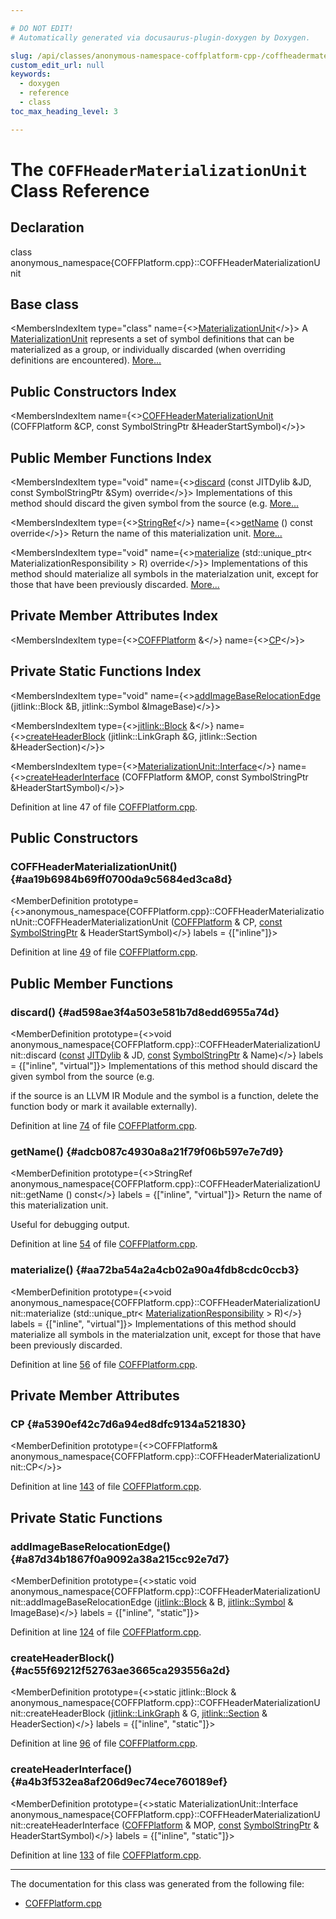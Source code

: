 ```yaml
---

# DO NOT EDIT!
# Automatically generated via docusaurus-plugin-doxygen by Doxygen.

slug: /api/classes/anonymous-namespace-coffplatform-cpp-/coffheadermaterializationunit
custom_edit_url: null
keywords:
  - doxygen
  - reference
  - class
toc_max_heading_level: 3

---
```





# The `COFFHeaderMaterializationUnit` Class Reference

<DoxygenPage pluginConfig={pluginConfig}>



## Declaration

<CodeBlock>class anonymous_namespace{COFFPlatform.cpp}::COFFHeaderMaterializationUnit</CodeBlock>

## Base class

<MembersIndex>

<MembersIndexItem
  type="class"
  name={<><a href="/docs/api/classes/llvm/orc/materializationunit">MaterializationUnit</a></>}>
A <a href="/docs/api/classes/llvm/orc/materializationunit">MaterializationUnit</a> represents a set of symbol definitions that can be materialized as a group, or individually discarded (when overriding definitions are encountered). <a href="/docs/api/classes/llvm/orc/materializationunit/#details">More...</a>
</MembersIndexItem>

</MembersIndex>

## Public Constructors Index

<MembersIndex>

<MembersIndexItem
  name={<><a href="#aa19b6984b69ff0700da9c5684ed3ca8d">COFFHeaderMaterializationUnit</a> (COFFPlatform &amp;CP, const SymbolStringPtr &amp;HeaderStartSymbol)</>}>
</MembersIndexItem>

</MembersIndex>

## Public Member Functions Index

<MembersIndex>

<MembersIndexItem
  type="void"
  name={<><a href="#ad598ae3f4a503e581b7d8edd6955a74d">discard</a> (const JITDylib &amp;JD, const SymbolStringPtr &amp;Sym) override</>}>
Implementations of this method should discard the given symbol from the source (e.g. <a href="#ad598ae3f4a503e581b7d8edd6955a74d">More...</a>
</MembersIndexItem>

<MembersIndexItem
  type={<><a href="/docs/api/classes/llvm/stringref">StringRef</a></>}
  name={<><a href="#adcb087c4930a8a21f79f06b597e7e7d9">getName</a> () const override</>}>
Return the name of this materialization unit. <a href="#adcb087c4930a8a21f79f06b597e7e7d9">More...</a>
</MembersIndexItem>

<MembersIndexItem
  type="void"
  name={<><a href="#aa72ba54a2a4cb02a90a4fdb8cdc0ccb3">materialize</a> (std::unique&#95;ptr&lt; MaterializationResponsibility &gt; R) override</>}>
Implementations of this method should materialize all symbols in the materialzation unit, except for those that have been previously discarded. <a href="#aa72ba54a2a4cb02a90a4fdb8cdc0ccb3">More...</a>
</MembersIndexItem>

</MembersIndex>

## Private Member Attributes Index

<MembersIndex>

<MembersIndexItem
  type={<><a href="/docs/api/classes/llvm/orc/coffplatform">COFFPlatform</a> &amp;</>}
  name={<><a href="#a5390ef42c7d6a94ed8dfc9134a521830">CP</a></>}>
</MembersIndexItem>

</MembersIndex>

## Private Static Functions Index

<MembersIndex>

<MembersIndexItem
  type="void"
  name={<><a href="#a87d34b1867f0a9092a38a215cc92e7d7">addImageBaseRelocationEdge</a> (jitlink::Block &amp;B, jitlink::Symbol &amp;ImageBase)</>}>
</MembersIndexItem>

<MembersIndexItem
  type={<><a href="/docs/api/classes/llvm/jitlink/block">jitlink::Block</a> &amp;</>}
  name={<><a href="#ac55f69212f52763ae3665ca293556a2d">createHeaderBlock</a> (jitlink::LinkGraph &amp;G, jitlink::Section &amp;HeaderSection)</>}>
</MembersIndexItem>

<MembersIndexItem
  type={<><a href="/docs/api/structs/llvm/orc/materializationunit/interface">MaterializationUnit::Interface</a></>}
  name={<><a href="#a4b3f532ea8af206d9ec74ece760189ef">createHeaderInterface</a> (COFFPlatform &amp;MOP, const SymbolStringPtr &amp;HeaderStartSymbol)</>}>
</MembersIndexItem>

</MembersIndex>


Definition at line 47 of file <a href="/docs/api/files/lib/lib/executionengine/lib/executionengine/orc/coffplatform-cpp">COFFPlatform.cpp</a>.

<SectionDefinition>

## Public Constructors

### COFFHeaderMaterializationUnit() {#aa19b6984b69ff0700da9c5684ed3ca8d}

<MemberDefinition
  prototype={<>anonymous&#95;namespace&#123;COFFPlatform.cpp&#125;::COFFHeaderMaterializationUnit::COFFHeaderMaterializationUnit (<a href="/docs/api/classes/llvm/orc/coffplatform">COFFPlatform</a> &amp; CP, <a href="/docs/api/files/lib/lib/target/lib/target/aarch64/aarch64promoteconstant-cpp/#a90f8350fecae261c25be85d38b451bff">const</a> <a href="/docs/api/classes/llvm/orc/symbolstringptr">SymbolStringPtr</a> &amp; HeaderStartSymbol)</>}
  labels = {["inline"]}>

Definition at line <a href="/docs/api/files/lib/lib/executionengine/lib/executionengine/orc/coffplatform-cpp/#l00049">49</a> of file <a href="/docs/api/files/lib/lib/executionengine/lib/executionengine/orc/coffplatform-cpp">COFFPlatform.cpp</a>.
</MemberDefinition>

</SectionDefinition>

<SectionDefinition>

## Public Member Functions

### discard() {#ad598ae3f4a503e581b7d8edd6955a74d}

<MemberDefinition
  prototype={<>void anonymous&#95;namespace&#123;COFFPlatform.cpp&#125;::COFFHeaderMaterializationUnit::discard (<a href="/docs/api/files/lib/lib/target/lib/target/aarch64/aarch64promoteconstant-cpp/#a90f8350fecae261c25be85d38b451bff">const</a> <a href="/docs/api/classes/llvm/orc/jitdylib">JITDylib</a> &amp; JD, <a href="/docs/api/files/lib/lib/target/lib/target/aarch64/aarch64promoteconstant-cpp/#a90f8350fecae261c25be85d38b451bff">const</a> <a href="/docs/api/classes/llvm/orc/symbolstringptr">SymbolStringPtr</a> &amp; Name)</>}
  labels = {["inline", "virtual"]}>
Implementations of this method should discard the given symbol from the source (e.g.

if the source is an LLVM IR Module and the symbol is a function, delete the function body or mark it available externally).

Definition at line <a href="/docs/api/files/lib/lib/executionengine/lib/executionengine/orc/coffplatform-cpp/#l00074">74</a> of file <a href="/docs/api/files/lib/lib/executionengine/lib/executionengine/orc/coffplatform-cpp">COFFPlatform.cpp</a>.
</MemberDefinition>

### getName() {#adcb087c4930a8a21f79f06b597e7e7d9}

<MemberDefinition
  prototype={<>StringRef anonymous&#95;namespace&#123;COFFPlatform.cpp&#125;::COFFHeaderMaterializationUnit::getName () const</>}
  labels = {["inline", "virtual"]}>
Return the name of this materialization unit.

Useful for debugging output.

Definition at line <a href="/docs/api/files/lib/lib/executionengine/lib/executionengine/orc/coffplatform-cpp/#l00054">54</a> of file <a href="/docs/api/files/lib/lib/executionengine/lib/executionengine/orc/coffplatform-cpp">COFFPlatform.cpp</a>.
</MemberDefinition>

### materialize() {#aa72ba54a2a4cb02a90a4fdb8cdc0ccb3}

<MemberDefinition
  prototype={<>void anonymous&#95;namespace&#123;COFFPlatform.cpp&#125;::COFFHeaderMaterializationUnit::materialize (std::unique&#95;ptr&lt; <a href="/docs/api/classes/llvm/orc/materializationresponsibility">MaterializationResponsibility</a> &gt; R)</>}
  labels = {["inline", "virtual"]}>
Implementations of this method should materialize all symbols in the materialzation unit, except for those that have been previously discarded.

Definition at line <a href="/docs/api/files/lib/lib/executionengine/lib/executionengine/orc/coffplatform-cpp/#l00056">56</a> of file <a href="/docs/api/files/lib/lib/executionengine/lib/executionengine/orc/coffplatform-cpp">COFFPlatform.cpp</a>.
</MemberDefinition>

</SectionDefinition>

<SectionDefinition>

## Private Member Attributes

### CP {#a5390ef42c7d6a94ed8dfc9134a521830}

<MemberDefinition
  prototype={<>COFFPlatform&amp; anonymous&#95;namespace&#123;COFFPlatform.cpp&#125;::COFFHeaderMaterializationUnit::CP</>}>

Definition at line <a href="/docs/api/files/lib/lib/executionengine/lib/executionengine/orc/coffplatform-cpp/#l00143">143</a> of file <a href="/docs/api/files/lib/lib/executionengine/lib/executionengine/orc/coffplatform-cpp">COFFPlatform.cpp</a>.
</MemberDefinition>

</SectionDefinition>

<SectionDefinition>

## Private Static Functions

### addImageBaseRelocationEdge() {#a87d34b1867f0a9092a38a215cc92e7d7}

<MemberDefinition
  prototype={<>static void anonymous&#95;namespace&#123;COFFPlatform.cpp&#125;::COFFHeaderMaterializationUnit::addImageBaseRelocationEdge (<a href="/docs/api/classes/llvm/jitlink/block">jitlink::Block</a> &amp; B, <a href="/docs/api/classes/llvm/jitlink/symbol">jitlink::Symbol</a> &amp; ImageBase)</>}
  labels = {["inline", "static"]}>

Definition at line <a href="/docs/api/files/lib/lib/executionengine/lib/executionengine/orc/coffplatform-cpp/#l00124">124</a> of file <a href="/docs/api/files/lib/lib/executionengine/lib/executionengine/orc/coffplatform-cpp">COFFPlatform.cpp</a>.
</MemberDefinition>

### createHeaderBlock() {#ac55f69212f52763ae3665ca293556a2d}

<MemberDefinition
  prototype={<>static jitlink::Block &amp; anonymous&#95;namespace&#123;COFFPlatform.cpp&#125;::COFFHeaderMaterializationUnit::createHeaderBlock (<a href="/docs/api/classes/llvm/jitlink/linkgraph">jitlink::LinkGraph</a> &amp; G, <a href="/docs/api/classes/llvm/jitlink/section">jitlink::Section</a> &amp; HeaderSection)</>}
  labels = {["inline", "static"]}>

Definition at line <a href="/docs/api/files/lib/lib/executionengine/lib/executionengine/orc/coffplatform-cpp/#l00096">96</a> of file <a href="/docs/api/files/lib/lib/executionengine/lib/executionengine/orc/coffplatform-cpp">COFFPlatform.cpp</a>.
</MemberDefinition>

### createHeaderInterface() {#a4b3f532ea8af206d9ec74ece760189ef}

<MemberDefinition
  prototype={<>static MaterializationUnit::Interface anonymous&#95;namespace&#123;COFFPlatform.cpp&#125;::COFFHeaderMaterializationUnit::createHeaderInterface (<a href="/docs/api/classes/llvm/orc/coffplatform">COFFPlatform</a> &amp; MOP, <a href="/docs/api/files/lib/lib/target/lib/target/aarch64/aarch64promoteconstant-cpp/#a90f8350fecae261c25be85d38b451bff">const</a> <a href="/docs/api/classes/llvm/orc/symbolstringptr">SymbolStringPtr</a> &amp; HeaderStartSymbol)</>}
  labels = {["inline", "static"]}>

Definition at line <a href="/docs/api/files/lib/lib/executionengine/lib/executionengine/orc/coffplatform-cpp/#l00133">133</a> of file <a href="/docs/api/files/lib/lib/executionengine/lib/executionengine/orc/coffplatform-cpp">COFFPlatform.cpp</a>.
</MemberDefinition>

</SectionDefinition>

<hr/>

The documentation for this class was generated from the following file:

<ul>
<li><a href="/docs/api/files/lib/lib/executionengine/lib/executionengine/orc/coffplatform-cpp">COFFPlatform.cpp</a></li>
</ul>

</DoxygenPage>
